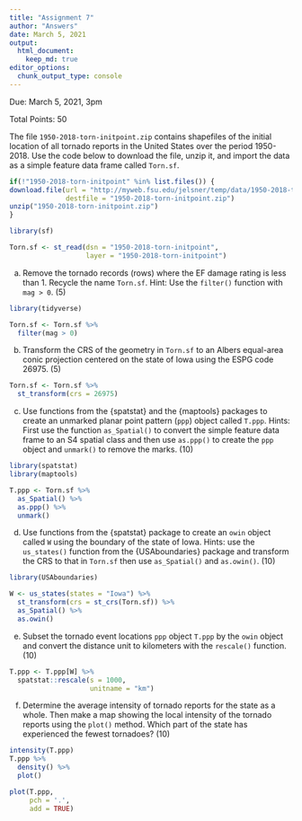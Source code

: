```yaml
---
title: "Assignment 7"
author: "Answers"
date: March 5, 2021
output: 
  html_document:
    keep_md: true
editor_options: 
  chunk_output_type: console
---
```


Due: March 5, 2021, 3pm

Total Points: 50

The file `1950-2018-torn-initpoint.zip` contains shapefiles of the initial location of all tornado reports in the United States over the period 1950-2018. Use the code below to download the file, unzip it, and import the data as a simple feature data frame called `Torn.sf`.
```r
if(!"1950-2018-torn-initpoint" %in% list.files()) {
download.file(url = "http://myweb.fsu.edu/jelsner/temp/data/1950-2018-torn-initpoint.zip",
              destfile = "1950-2018-torn-initpoint.zip")
unzip("1950-2018-torn-initpoint.zip")
}

library(sf)

Torn.sf <- st_read(dsn = "1950-2018-torn-initpoint", 
                   layer = "1950-2018-torn-initpoint")
```

(a) Remove the tornado records (rows) where the EF damage rating is less than 1. Recycle the name `Torn.sf`. Hint: Use the `filter()` function with `mag > 0`. (5)
```r
library(tidyverse)

Torn.sf <- Torn.sf %>%
  filter(mag > 0)
```

(b) Transform the CRS of the geometry in `Torn.sf` to an Albers equal-area conic projection centered on the state of Iowa using the ESPG code 26975. (5)
```r
Torn.sf <- Torn.sf %>%
  st_transform(crs = 26975)
```

(c) Use functions from the {spatstat} and the {maptools} packages to create an unmarked planar point pattern (`ppp`) object called `T.ppp`. Hints: First use the function `as_Spatial()` to convert the simple feature data frame to an S4 spatial class and then use `as.ppp()` to create the `ppp` object and `unmark()` to remove the marks.  (10)
```r
library(spatstat)
library(maptools)

T.ppp <- Torn.sf %>%
  as_Spatial() %>%
  as.ppp() %>%
  unmark()
```

(d) Use functions from the {spatstat} package to create an `owin` object called `W` using the boundary of the state of Iowa. Hints: use the `us_states()` function from the {USAboundaries} package and transform the CRS to that in `Torn.sf` then use `as_Spatial()` and `as.owin()`. (10)
```r
library(USAboundaries)

W <- us_states(states = "Iowa") %>%
  st_transform(crs = st_crs(Torn.sf)) %>%
  as_Spatial() %>%
  as.owin()
```

(e) Subset the tornado event locations `ppp` object `T.ppp` by the `owin` object and convert the distance unit to kilometers with the `rescale()` function. (10)
```r
T.ppp <- T.ppp[W] %>%
  spatstat::rescale(s = 1000, 
                    unitname = "km")
```

(f) Determine the average intensity of tornado reports for the state as a whole. Then make a map showing the local intensity of the tornado reports using the `plot()` method. Which part of the state has experienced the fewest tornadoes? (10)
```r
intensity(T.ppp)
T.ppp %>%
  density() %>%
  plot()

plot(T.ppp, 
     pch = '.', 
     add = TRUE)
```
